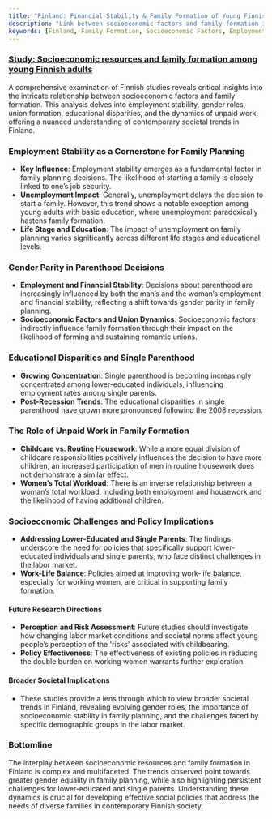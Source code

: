 ```yaml
---
title: "Finland: Financial Stability & Family Formation of Young Finnish Adults"
description: "Link between socioeconomic factors and family formation in Finland, highlighting job security, gender roles, and education."
keywords: [Finland, Family Formation, Socioeconomic Factors, Employment Stability, Gender Equality, Education, Unpaid Work, Single Parenthood, Social Policy]
---
```


### [Study: Socioeconomic resources and family formation among young Finnish adults](https://journal.fi/fypr/article/view/130512)

A comprehensive examination of Finnish studies reveals critical insights into the intricate relationship between socioeconomic factors and family formation. This analysis delves into employment stability, gender roles, union formation, educational disparities, and the dynamics of unpaid work, offering a nuanced understanding of contemporary societal trends in Finland.

### **Employment Stability as a Cornerstone for Family Planning**

* **Key Influence**: Employment stability emerges as a fundamental factor in family planning decisions. The likelihood of starting a family is closely linked to one’s job security.
* **Unemployment Impact**: Generally, unemployment delays the decision to start a family. However, this trend shows a notable exception among young adults with basic education, where unemployment paradoxically hastens family formation.
* **Life Stage and Education**: The impact of unemployment on family planning varies significantly across different life stages and educational levels.

### **Gender Parity in Parenthood Decisions**

* **Employment and Financial Stability**: Decisions about parenthood are increasingly influenced by both the man’s and the woman’s employment and financial stability, reflecting a shift towards gender parity in family planning.
* **Socioeconomic Factors and Union Dynamics**: Socioeconomic factors indirectly influence family formation through their impact on the likelihood of forming and sustaining romantic unions.

### **Educational Disparities and Single Parenthood**

* **Growing Concentration**: Single parenthood is becoming increasingly concentrated among lower-educated individuals, influencing employment rates among single parents.
* **Post-Recession Trends**: The educational disparities in single parenthood have grown more pronounced following the 2008 recession.

### **The Role of Unpaid Work in Family Formation**

* **Childcare vs. Routine Housework**: While a more equal division of childcare responsibilities positively influences the decision to have more children, an increased participation of men in routine housework does not demonstrate a similar effect.
* **Women’s Total Workload**: There is an inverse relationship between a woman’s total workload, including both employment and housework and the likelihood of having additional children.

### **Socioeconomic Challenges and Policy Implications**

* **Addressing Lower-Educated and Single Parents**: The findings underscore the need for policies that specifically support lower-educated individuals and single parents, who face distinct challenges in the labor market.
* **Work-Life Balance**: Policies aimed at improving work-life balance, especially for working women, are critical in supporting family formation.

#### **Future Research Directions**

* **Perception and Risk Assessment**: Future studies should investigate how changing labor market conditions and societal norms affect young people’s perception of the 'risks' associated with childbearing.
* **Policy Effectiveness**: The effectiveness of existing policies in reducing the double burden on working women warrants further exploration.

#### **Broader Societal Implications**

* These studies provide a lens through which to view broader societal trends in Finland, revealing evolving gender roles, the importance of socioeconomic stability in family planning, and the challenges faced by specific demographic groups in the labor market.

### **Bottomline**

The interplay between socioeconomic resources and family formation in Finland is complex and multifaceted. The trends observed point towards greater gender equality in family planning, while also highlighting persistent challenges for lower-educated and single parents. Understanding these dynamics is crucial for developing effective social policies that address the needs of diverse families in contemporary Finnish society.
